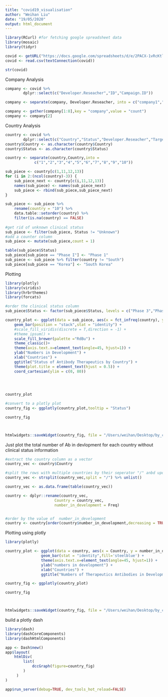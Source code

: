 ```yaml
---
title: "covid19_visualisation"
author: "Weihan Liu"
date: "19/05/2020"
output: html_document
---
```


```r
library(RCurl) #for fetching google spreadsheet data
library(mosaic)
library(tidyr)

covid <- getURL("https://docs.google.com/spreadsheets/d/e/2PACX-1vRcKtlvdTC90b8Qs0SMoqFmfXPiEjAwzA_gZ_nsqZEvjA0htzCr1HeAMKdfeeMH7nFyz1p-F4_Lmj1W/pub?output=csv")
covid <- read.csv(textConnection(covid))

str(covid)
```

Company Analysis
```r
company <- covid %>%
        dplyr::select(c("Developer.Reseacher","ID","Campaign.ID"))

company <- separate(company, Developer.Reseacher, into = c("company1","company2","company3","company4","company5","company6","company7","company8"),sep = "/")

company <- gather(company[1:8],key = "company",value = "count") 
company <- company[2]

```


Country Analysis
```r
country <- covid %>%
        dplyr::select(c("Country","Status","Developer.Reseacher","Target"))
country$Country <- as.character(country$Country)
country$Status <- as.character(country$Status)

country <- separate(country,Country,into =
             c("1","2","3","4","5","6","7","8","9","10"))
```

```r
sub_piece <- country[c(1,11,12,13)]
for (i in 2:(ncol(country)-3)) {
    sub_piece_next <- country[c(i,11,12,13)]
    names(sub_piece) <- names(sub_piece_next) 
    sub_piece <- rbind(sub_piece,sub_piece_next)
}

sub_piece <- sub_piece %>% 
    rename(country = "10") %>%
    data.table::setorder(country) %>%
    filter(is.na(country) == FALSE)
    
#get rid of unknown clinical status
sub_piece <- filter(sub_piece, Status != "Unknown")
#add a counter column
sub_piece <- mutate(sub_piece,count = 1)

table(sub_piece$Status)
sub_piece[sub_piece == "Phase I"] <- "Phase 1"
sub_piece <- sub_piece %>% filter(country != "South") 
sub_piece[sub_piece == "Korea"] <- "South Korea"
```
Plotting
```r
library(plotly)
library(viridis)
library(hrbrthemes)
library(forcats)

#order the clinical status column
sub_piece$Status <- factor(sub_piece$Status, levels = c("Phase 3","Phase 2/3","Phase 2","Phase 1/2","Phase 1","Preclinical","Discovery"))

country_plot <- ggplot(data = sub_piece, aes(x = fct_infreq(country), y = count, fill = Status)) + 
    geom_bar(position = "stack",stat = "identity") +
    #scale_fill_viridis(discrete = T,direction = -1) +
    #theme_ipsum() +
    scale_fill_brewer(palette ="RdBu") +
    theme_classic()+
    theme(axis.text.x=element_text(angle=45, hjust=1)) + 
    ylab("Numbers in Development") +
    xlab("Countries") +
    ggtitle("Status of Antibody Therapeutics by Country") +
    theme(plot.title = element_text(hjust = 0.5)) +
    coord_cartesian(ylim = c(0, 80)) 
    
    
    

country_plot

#convert to a plotly plot
country_fig <- ggplotly(country_plot,tooltip = "Status")

country_fig



htmlwidgets::saveWidget(country_fig, file = "/Users/weihan/Desktop/by_country.html")        
```






Just plot the total number of Ab in devlopment for each country without clinical status information
```r
#extract the country column as a vector
country_vec <- country$Country

#split the rows with multiple countries by their seperator "/" anbd update the country vector
country_vec <- strsplit(country_vec,split = "/") %>% unlist() 

country_vec <- as.data.frame(table(country_vec)) 

country <- dplyr::rename(country_vec,
                      Country = country_vec,
                      number_in_development = Freq)


#order by the value of  number_in_development
country <- country[order(country$number_in_development,decreasing = TRUE),]

```

Plotting using plotly
```r
library(plotly)

country_plot <- ggplot(data = country, aes(x = Country, y = number_in_development)) +                    
                geom_bar(stat = "identity",fill='steelblue') +
                theme(axis.text.x=element_text(angle=45, hjust=1)) + 
                ylab("numbers in development") +
                xlab("Countries") +
                ggtitle("Numbers of Therapeutics Antibodies in Development by country")

country_fig <- ggplotly(country_plot)

country_fig



htmlwidgets::saveWidget(country_fig, file = "/Users/weihan/Desktop/by_country.html")        
```

build a plotly dash
```r
library(dash)
library(dashCoreComponents)
library(dashHtmlComponents)

app <- Dash$new()
app$layout(
    htmlDiv(
        list(
            dccGraph(figure=country_fig) 
        )
     )
)

app$run_server(debug=TRUE, dev_tools_hot_reload=FALSE)
```

